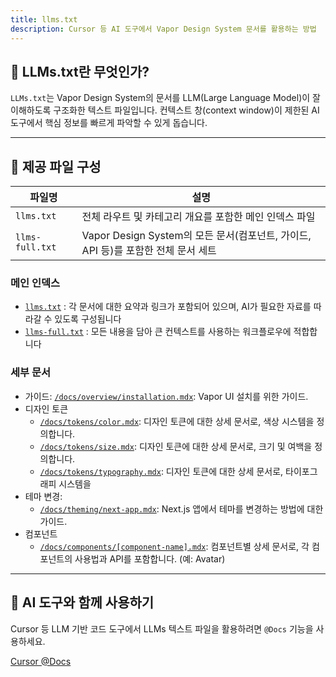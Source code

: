 ```yaml
---
title: llms.txt
description: Cursor 등 AI 도구에서 Vapor Design System 문서를 활용하는 방법
---
```


## 🚀 LLMs.txt란 무엇인가?

`LLMs.txt`는 Vapor Design System의 문서를 LLM(Large Language Model)이 잘 이해하도록 구조화한 텍스트 파일입니다. 컨텍스트 창(context window)이 제한된 AI 도구에서 핵심 정보를 빠르게 파악할 수 있게 돕습니다.

---

## 📁 제공 파일 구성

| 파일명          | 설명                                                                              |
| --------------- | --------------------------------------------------------------------------------- |
| `llms.txt`      | 전체 라우트 및 카테고리 개요를 포함한 메인 인덱스 파일                            |
| `llms-full.txt` | Vapor Design System의 모든 문서(컴포넌트, 가이드, API 등)를 포함한 전체 문서 세트 |

### 메인 인덱스

- [`llms.txt`](/llms.txt) : 각 문서에 대한 요약과 링크가 포함되어 있으며, AI가 필요한 자료를 따라갈 수 있도록 구성됩니다
- [`llms-full.txt`](/llms-full.txt) : 모든 내용을 담아 큰 컨텍스트를 사용하는 워크플로우에 적합합니다

### 세부 문서

- 가이드: [`/docs/overview/installation.mdx`](/docs/overview/installation.mdx): Vapor UI 설치를 위한 가이드.
- 디자인 토큰
    - [`/docs/tokens/color.mdx`](/docs/tokens/color.mdx): 디자인 토큰에 대한 상세 문서로, 색상 시스템을 정의합니다.
    - [`/docs/tokens/size.mdx`](/docs/tokens/size.mdx): 디자인 토큰에 대한 상세 문서로, 크기 및 여백을 정의합니다.
    - [`/docs/tokens/typography.mdx`](/docs/tokens/typography.mdx): 디자인 토큰에 대한 상세 문서로, 타이포그래피 시스템을
- 테마 변경:
    - [`/docs/theming/next-app.mdx`](/docs/theming/next-app.mdx): Next.js 앱에서 테마를 변경하는 방법에 대한 가이드.
- 컴포넌트
    - [`/docs/components/[component-name].mdx`](/docs/components/avatar.mdx): 컴포넌트별 상세 문서로, 각 컴포넌트의 사용법과 API를 포함합니다. (예: Avatar)


---

## 🤖 AI 도구와 함께 사용하기

Cursor 등 LLM 기반 코드 도구에서 LLMs 텍스트 파일을 활용하려면 `@Docs` 기능을 사용하세요.

[Cursor @Docs](https://docs.cursor.com/context/@-symbols/@-docs)
